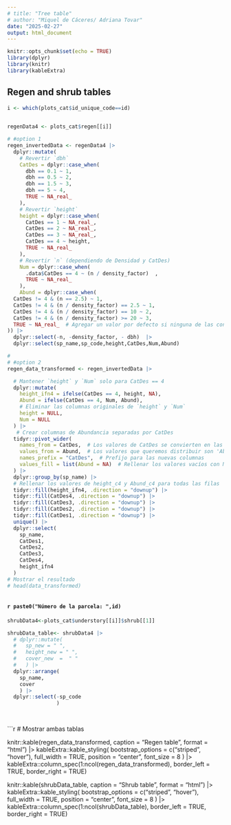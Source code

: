 ```yaml
---
# title: "Tree table"
# author: "Miquel de Cáceres/ Adriana Tovar"
date: "2025-02-27"
output: html_document
---
```


```r
knitr::opts_chunk$set(echo = TRUE)
library(dplyr)
library(knitr)
library(kableExtra)
```

## Regen  and shrub tables 

```r

i <- which(plots_cat$id_unique_code==id)

 
regenData4 <- plots_cat$regen[[i]]

# #option 1
regen_invertedData <- regenData4 |>
  dplyr::mutate(
    # Revertir `dbh`
    CatDes = dplyr::case_when(
      dbh == 0.1 ~ 1,
      dbh == 0.5 ~ 2,
      dbh == 1.5 ~ 3,
      dbh == 5 ~ 4,
      TRUE ~ NA_real_
    ),
    # Revertir `height`
    height = dplyr::case_when(
      CatDes == 1 ~ NA_real_,
      CatDes == 2 ~ NA_real_,
      CatDes == 3 ~ NA_real_,
      CatDes == 4 ~ height,
      TRUE ~ NA_real_
    ),
    # Revertir `n` (dependiendo de Densidad y CatDes)
    Num = dplyr::case_when(
      .data$CatDes == 4 ~ (n / density_factor)  ,
      TRUE ~ NA_real_
    ),
    Abund = dplyr::case_when(
  CatDes != 4 & (n == 2.5) ~ 1,
  CatDes != 4 & (n / density_factor) == 2.5 ~ 1,
  CatDes != 4 & (n / density_factor) == 10 ~ 2,
  CatDes != 4 & (n / density_factor) >= 20 ~ 3,
  TRUE ~ NA_real_  # Agregar un valor por defecto si ninguna de las condiciones se cumple
)) |>
  dplyr::select(-n, -density_factor, - dbh)  |>
  dplyr::select(sp_name,sp_code,height,CatDes,Num,Abund)

#
# #option 2
regen_data_transformed <- regen_invertedData |>

  # Mantener `height` y `Num` solo para CatDes == 4
  dplyr::mutate(
    height_ifn4 = ifelse(CatDes == 4, height, NA),
    Abund = ifelse(CatDes == 4, Num, Abund),
    # Eliminar las columnas originales de `height` y `Num`
    height = NULL,
    Num = NULL
  ) |>
   # Crear columnas de Abundancia separadas por CatDes
  tidyr::pivot_wider(
    names_from = CatDes,  # Los valores de CatDes se convierten en las nuevas columnas
    values_from = Abund,  # Los valores que queremos distribuir son 'Abund'
    names_prefix = "CatDes",  # Prefijo para las nuevas columnas
    values_fill = list(Abund = NA)  # Rellenar los valores vacíos con NA
  ) |>
  dplyr::group_by(sp_name) |>
  # Rellenar los valores de height_c4 y Abund_c4 para todas las filas
  tidyr::fill(height_ifn4, .direction = "downup") |>
  tidyr::fill(CatDes4, .direction = "downup") |>
  tidyr::fill(CatDes3, .direction = "downup") |>
  tidyr::fill(CatDes2, .direction = "downup") |>
  tidyr::fill(CatDes1, .direction = "downup") |>
  unique() |>
  dplyr::select(
    sp_name,
    CatDes1,
    CatDes2,
    CatDes3,
    CatDes4,
    height_ifn4
  )
# Mostrar el resultado
# head(data_transformed)



```


#### `r paste0("Número de la parcela: ",id)`



```r

shrubData4<-plots_cat$understory[[i]]$shrub[[1]]

shrubData_table<- shrubData4 |> 
  # dplyr::mutate(
  #   sp_new = " ",
  #   height_new = " ",
  #   cover_new  =  " "
  #   ) |> 
  dplyr::arrange( 
    sp_name,
    cover
    ) |> 
  dplyr::select(-sp_code
                )
  



```


```r
# Mostrar ambas tablas

knitr::kable(regen_data_transformed, caption = "Regen table", format = "html") |> 
  kableExtra::kable_styling(
    bootstrap_options = c("striped", "hover"),
    full_width = TRUE,
    position = "center",
    font_size = 8
  ) |> 
  kableExtra::column_spec(1:ncol(regen_data_transformed), border_left = TRUE, border_right = TRUE)

knitr::kable(shrubData_table, caption = "Shrub table", format = "html") |> 
  kableExtra::kable_styling(
    bootstrap_options = c("striped", "hover"),
    full_width = TRUE,
    position = "center",
    font_size = 8
  ) |> 
  kableExtra::column_spec(1:ncol(shrubData_table), border_left = TRUE, border_right = TRUE)
